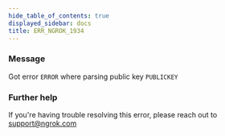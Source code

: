 ```yaml
---
hide_table_of_contents: true
displayed_sidebar: docs
title: ERR_NGROK_1934
---
```


### Message

Got error `ERROR` where parsing public key `PUBLICKEY`

### Further help

If you're having trouble resolving this error, please reach out to [support@ngrok.com](mailto:support@ngrok.com?subject=Help%20with%20ERR_NGROK_1934)
